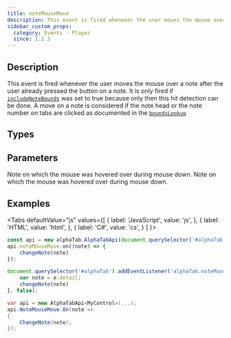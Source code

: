 ```yaml
---
title: noteMouseMove
description: This event is fired whenever the user moves the mouse over a note after the user already pressed the button on a note.
sidebar_custom_props:
  category: Events - Player
  since: 1.2.3
---
```


<SinceBadge since="1.2.3" />


## Description
This event is fired whenever the user moves the mouse over a note after the user already pressed the button on a note.
It is only fired if [`includeNoteBounds`](/docs/reference/settings/core/includenotebounds) was set to true because
only then this hit detection can be done. A move on a note is considered if the note head or the note number on tabs are clicked as documented in the [`boundsLookup`](/docs/reference/scorerenderer/boundslookup)

<EventDescription metadata={metadata} />

## Types

<TypeTable>
    <TypeRow type="js" name="function(note)" />    
    <TypeRow type="net" name="Action<AlphaTab.Model.Note>" />    
</TypeTable>

## Parameters

<ParameterTable>
    <ParameterRow platform="js" name="note" type="alphaTab.model.Note">
        Note on which the mouse was hovered over during mouse down. 
    </ParameterRow>
    <ParameterRow platform="net" name="note" type="AlphaTab.Model.Note">
        Note on which the mouse was hovered over during mouse down. 
    </ParameterRow>
</ParameterTable>

## Examples

<Tabs
  defaultValue="js"
  values={[
    { label: 'JavaScript', value: 'js', },
    { label: 'HTML', value: 'html', },
    { label: 'C#', value: 'cs', }
  ]
}>
<TabItem value="js">

```js
const api = new alphaTab.AlphaTabApi(document.querySelector('#alphaTab'));
api.noteMouseMove.on((note) => {
    changeNote(note)
});
```

</TabItem>
<TabItem value="html">

```js
document.querySelector('#alphaTab').addEventListener('alphaTab.noteMouseMove', (e) => {
    var note = e.detail;
    changeNote(note)
}, false);
```

</TabItem>
<TabItem value="cs">

```cs
var api = new AlphaTabApi<MyControl>(...);
api.NoteMouseMove.On(note => 
{
    ChangeNote(note);
});
```

</TabItem>
</Tabs>